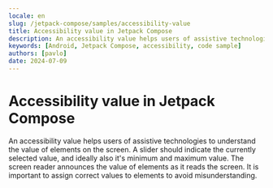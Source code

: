 ```yaml
---
locale: en
slug: /jetpack-compose/samples/accessibility-value
title: Accessibility value in Jetpack Compose
description: An accessibility value helps users of assistive technologies to understand the value of elements on the screen.
keywords: [Android, Jetpack Compose, accessibility, code sample]
authors: [pavlo]
date: 2024-07-09
---
```


# Accessibility value in Jetpack Compose

An accessibility value helps users of assistive technologies to understand the value of elements on the screen. A slider should indicate the currently selected value, and ideally also it's minimum and maximum value. The screen reader announces the value of elements as it reads the screen. It is important to assign correct values to elements to avoid misunderstanding.

<CodeSample id="accessibility-value" framework="jetpack-compose" locale="en"/>

